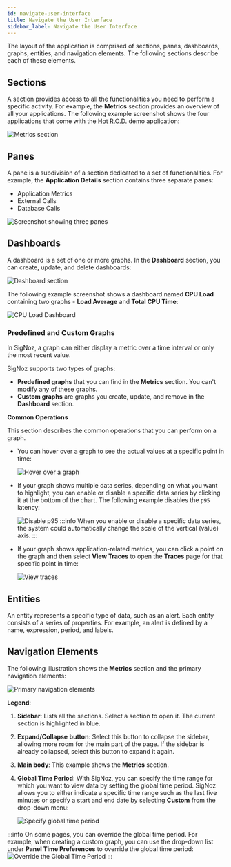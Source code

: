 ```yaml
---
id: navigate-user-interface
title: Navigate the User Interface
sidebar_label: Navigate the User Interface
---
```


The layout of the application is comprised of sections, panes, dashboards, graphs, entities, and navigation elements. The following sections describe each of these elements.

## Sections

A section provides access to all the functionalities you need to perform a specific activity. For example, the **Metrics** section provides an overview of all your applications. The following example screenshot shows the four applications that come with the [Hot R.O.D.](https://github.com/jaegertracing/jaeger/tree/main/examples/hotrod) demo application:

![Metrics section](/img/docs/metrics-section-v0.6.2.png)



## Panes

A pane is a subdivision of a section dedicated to a set of functionalities. For example, the **Application Details** section contains three separate panes:

- Application Metrics
- External Calls
- Database Calls

![Screenshot showing three panes](/img/docs/three-panes-v0.6.2.png)

## Dashboards

A dashboard is a set of one or more graphs. In the **Dashboard** section, you can create, update, and delete dashboards:

![Dashboard section](/img/docs/dahsboard-section-v0.6.2.png)

The following example screenshot shows a dashboard named **CPU Load** containing two graphs - **Load Average** and **Total CPU Time**:

![CPU Load Dashboard](/img/docs/CPU-Load-v0.6.2.png)

### Predefined and Custom Graphs

In SigNoz, a graph can either display a metric over a time interval or only the most recent value. 

SigNoz supports two types of graphs:

- **Predefined graphs** that you can find in the **Metrics** section. You can't modify any of these graphs.
- **Custom graphs** are graphs you create, update, and remove in the **Dashboard** section.

**Common Operations**

This section describes the common operations that you can perform on a graph.

- You can hover over a graph to see the actual values at a specific point in time:

  ![Hover over a graph](/img/docs/graph-hover-over-v0.6.2.png)


- If your graph shows multiple data series, depending on what you want to highlight, you can enable or disable a specific data series by clicking it at the bottom of the chart. The following example disables the `p95` latency:

  ![Disable p95](/img/docs/disable-p95-v0.6.2.png)
  :::info
  When you enable or disable a specific data series, the system could automatically change the scale of the vertical (value) axis.
  :::

- If your graph shows application-related metrics, you can click a point on the graph and then select **View Traces** to open the **Traces** page for that specific point in time:

  ![View traces](/img/docs/view-traces-v0.6.2.png)

## Entities

An entity represents a specific type of data, such as an alert. Each entity consists of a series of properties. For example, an alert is defined by a name, expression, period, and labels.

## Navigation Elements

The following illustration shows the **Metrics** section and the primary navigation elements:

![Primary navigation elements](/img/docs/primary-navigation-elements-v0.6.2.png)



**Legend**:

1. **Sidebar**: Lists all the sections. Select a section to open it. The current section is highlighted in blue.
2. **Expand/Collapse** **button**: Select this button to collapse the sidebar, allowing more room for the main part of the page. If the sidebar is already collapsed, select this button to expand it again.
3. **Main body**: This example shows the **Metrics** section.
4. **Global Time Period**: With SigNoz, you can specify the time range for which you want to view data by setting the global time period. SigNoz allows you to either indicate a specific time range such as the last five minutes or specify a start and end date by selecting **Custom** from the drop-down menu:

    ![Specify global time period](/img/docs/specify-global-time-period-v0.6.2.png)

  :::info
    On some pages, you can override the global time period. For example, when creating a custom graph, you can use the drop-down list under **Panel Time Preferences** to override the global time period:
  ![Override the Global Time Period](/img/docs/override-global-time-period-v0.6.2.png)
  :::
